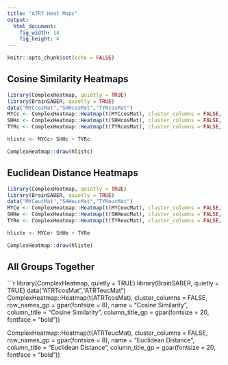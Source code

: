 ```yaml
---
title: "ATRT Heat Maps"
output: 
  html_document:
    fig_width: 14
    fig_height: 4
---
```


```r
knitr::opts_chunk$set(echo = FALSE)
```

## Cosine Similarity Heatmaps
```r
library(ComplexHeatmap, quietly = TRUE)
library(BrainSABER, quietly = TRUE)
data("MYCcosMat","SHHcosMat","TYRcosMat")
MYCc <- ComplexHeatmap::Heatmap(t(MYCcosMat), cluster_columns = FALSE,       column_names_gp = gpar(fontsize = 8), name = "MYC Group", column_title = "MYC Group", column_title_gp = gpar(fontsize = 20, fontface = "bold"))
SHHc <- ComplexHeatmap::Heatmap(t(SHHcosMat), cluster_columns = FALSE,  column_names_gp = gpar(fontsize = 8), name = "SHH Group", column_title = "SHH Group", column_title_gp = gpar(fontsize = 20, fontface = "bold"))
TYRc <- ComplexHeatmap::Heatmap(t(TYRcosMat), cluster_columns = FALSE, column_names_gp = gpar(fontsize = 8), name = "TYR Group", column_title = "TYR Group",  column_title_gp = gpar(fontsize = 20, fontface = "bold"))

hlistc <- MYCc+ SHHc + TYRc

ComplexHeatmap::draw(hlistc)
```

## Euclidean Distance Heatmaps

```r
library(ComplexHeatmap, quietly = TRUE)
library(BrainSABER, quietly = TRUE)
data("MYCeucMat","SHHeucMat","TYReucMat")
MYCe <- ComplexHeatmap::Heatmap(t(MYCeucMat), cluster_columns = FALSE, column_names_gp = gpar(fontsize = 8), name = "MYC Group", column_title = "MYC Group", column_title_gp = gpar(fontsize = 20, fontface = "bold"))
SHHe <- ComplexHeatmap::Heatmap(t(SHHeucMat), cluster_columns = FALSE,  column_names_gp = gpar(fontsize = 8), name = "SHH Group", column_title = "SHH Group", column_title_gp = gpar(fontsize = 20, fontface = "bold"))
TYRe <- ComplexHeatmap::Heatmap(t(TYReucMat), cluster_columns = FALSE, column_names_gp = gpar(fontsize = 8), name = "TYR Group", column_title = "TYR Group",  column_title_gp = gpar(fontsize = 20, fontface = "bold"))

hliste <- MYCe+ SHHe + TYRe

ComplexHeatmap::draw(hliste)
```

## All Groups Together

```r
library(ComplexHeatmap, quietly = TRUE)
library(BrainSABER, quietly = TRUE)
data("ATRTcosMat","ATRTeucMat")
ComplexHeatmap::Heatmap(t(ATRTcosMat), cluster_columns = FALSE, row_names_gp = gpar(fontsize = 8), name = "Cosine Similarity", column_title = "Cosine Similarity", column_title_gp = gpar(fontsize = 20, fontface = "bold"))

ComplexHeatmap::Heatmap(t(ATRTeucMat), cluster_columns = FALSE, row_names_gp = gpar(fontsize = 8), name = "Euclidean Distance", column_title = "Euclidean Distance", column_title_gp = gpar(fontsize = 20, fontface = "bold"))
